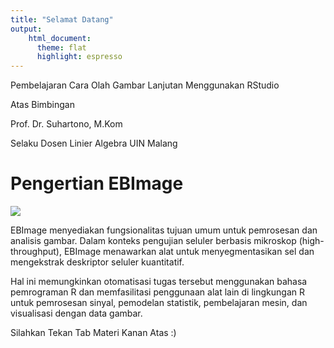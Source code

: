 ---
title: "Selamat Datang"
output:   
    html_document:
      theme: flat
      highlight: espresso
---

Pembelajaran Cara Olah Gambar Lanjutan Menggunakan RStudio

Atas Bimbingan 

Prof. Dr. Suhartono, M.Kom

Selaku Dosen Linier Algebra UIN Malang

# Pengertian EBImage

![](http://www.ebimage.com/userfile/512/logo/logo-ebimage.jpg)

EBImage menyediakan fungsionalitas tujuan umum untuk pemrosesan dan analisis gambar. Dalam konteks pengujian seluler berbasis mikroskop (high-throughput), EBImage menawarkan alat untuk menyegmentasikan sel dan mengekstrak deskriptor seluler kuantitatif. 

Hal ini memungkinkan otomatisasi tugas tersebut menggunakan bahasa pemrograman R dan memfasilitasi penggunaan alat lain di lingkungan R untuk pemrosesan sinyal, pemodelan statistik, pembelajaran mesin, dan visualisasi dengan data gambar.

Silahkan Tekan Tab Materi Kanan Atas :)
